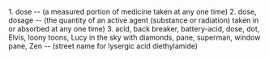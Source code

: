 1. dose -- (a measured portion of medicine taken at any one time)
2. dose, dosage -- (the quantity of an active agent (substance or radiation) taken in or absorbed at any one time)
3. acid, back breaker, battery-acid, dose, dot, Elvis, loony toons, Lucy in the sky with diamonds, pane, superman, window pane, Zen -- (street name for lysergic acid diethylamide)
{{stub}}